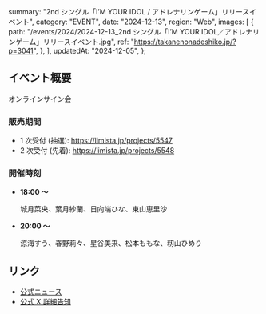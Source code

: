   summary: "2nd シングル「I’M YOUR IDOL / アドレナリンゲーム」リリースイベント",
  category: "EVENT",
  date: "2024-12-13",
  region: "Web",
  images: [
    {
      path: "/events/2024/2024-12-13_2nd シングル「I’M YOUR IDOL／アドレナリンゲーム」リリースイベント.jpg",
      ref: "https://takanenonadeshiko.jp/?p=3041",
    },
  ],
  updatedAt: "2024-12-05",
};

## イベント概要

オンラインサイン会

### 販売期間

- 1 次受付 (抽選): https://limista.jp/projects/5547
- 2 次受付 (先着): https://limista.jp/projects/5548

### 開催時刻

- **18:00 〜**

  城月菜央、葉月紗蘭、日向端ひな、東山恵里沙

- **20:00 〜**

  涼海すう、春野莉々、星谷美来、松本ももな、籾山ひめり

## リンク

- [公式ニュース](https://takanenonadeshiko.jp/?p=3041)
- [公式 X 詳細告知](https://x.com/takanenofficial/status/1864642165261127840)
